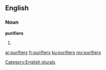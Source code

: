 ==English==

===Noun===
'''purifiers'''

# {{plural of|[[purifier]]}}

[[Category:English plurals]]

[[ar:purifiers]]
[[fr:purifiers]]
[[ku:purifiers]]
[[my:purifiers]]